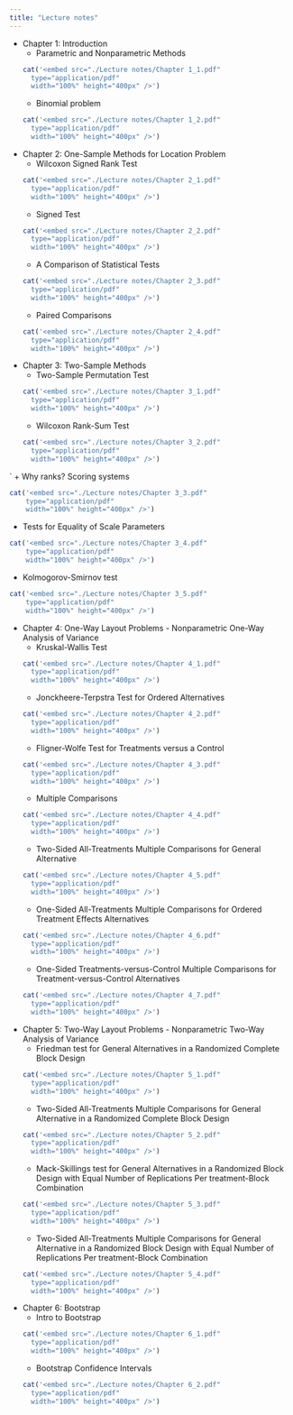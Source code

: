 ```yaml
---
title: "Lecture notes"
---
```


+ Chapter 1: Introduction
  + Parametric and Nonparametric Methods 
```r
cat('<embed src="./Lecture notes/Chapter 1_1.pdf" 
    type="application/pdf" 
    width="100%" height="400px" />')
```
  + Binomial problem 
```r
cat('<embed src="./Lecture notes/Chapter 1_2.pdf" 
    type="application/pdf" 
    width="100%" height="400px" />')
```

+ Chapter 2: One-Sample Methods for Location Problem
  + Wilcoxon Signed Rank Test 
```r
cat('<embed src="./Lecture notes/Chapter 2_1.pdf" 
    type="application/pdf" 
    width="100%" height="400px" />')
```

  + Signed Test 
```r
cat('<embed src="./Lecture notes/Chapter 2_2.pdf" 
    type="application/pdf" 
    width="100%" height="400px" />')
```

  + A Comparison of Statistical Tests  
```r
cat('<embed src="./Lecture notes/Chapter 2_3.pdf" 
    type="application/pdf" 
    width="100%" height="400px" />')
```

  + Paired Comparisons  
```r
cat('<embed src="./Lecture notes/Chapter 2_4.pdf" 
    type="application/pdf" 
    width="100%" height="400px" />')
```

+ Chapter 3: Two-Sample Methods
  + Two-Sample Permutation Test 
```r
cat('<embed src="./Lecture notes/Chapter 3_1.pdf" 
    type="application/pdf" 
    width="100%" height="400px" />')
```

  + Wilcoxon Rank-Sum Test 
```r
cat('<embed src="./Lecture notes/Chapter 3_2.pdf" 
    type="application/pdf" 
    width="100%" height="400px" />')
```

` + Why ranks? Scoring systems
```r
cat('<embed src="./Lecture notes/Chapter 3_3.pdf" 
    type="application/pdf" 
    width="100%" height="400px" />')
```

  + Tests for Equality of Scale Parameters 
```r
cat('<embed src="./Lecture notes/Chapter 3_4.pdf" 
    type="application/pdf" 
    width="100%" height="400px" />')
```

  + Kolmogorov-Smirnov test
```r
cat('<embed src="./Lecture notes/Chapter 3_5.pdf" 
    type="application/pdf" 
    width="100%" height="400px" />')
```

+ Chapter 4: One-Way Layout Problems - Nonparametric One-Way Analysis of Variance
  + Kruskal-Wallis Test
```r
cat('<embed src="./Lecture notes/Chapter 4_1.pdf" 
    type="application/pdf" 
    width="100%" height="400px" />')
```

  + Jonckheere-Terpstra Test for Ordered Alternatives 
```r
cat('<embed src="./Lecture notes/Chapter 4_2.pdf" 
    type="application/pdf" 
    width="100%" height="400px" />')
```

  + Fligner-Wolfe Test for Treatments versus a Control 
```r
cat('<embed src="./Lecture notes/Chapter 4_3.pdf" 
    type="application/pdf" 
    width="100%" height="400px" />')
```

  + Multiple Comparisons
```r
cat('<embed src="./Lecture notes/Chapter 4_4.pdf" 
    type="application/pdf" 
    width="100%" height="400px" />')
```

  + Two-Sided All-Treatments Multiple Comparisons for General Alternative  
```r
cat('<embed src="./Lecture notes/Chapter 4_5.pdf" 
    type="application/pdf" 
    width="100%" height="400px" />')
```

  + One-Sided All-Treatments Multiple Comparisons for Ordered Treatment Effects Alternatives 
```r
cat('<embed src="./Lecture notes/Chapter 4_6.pdf" 
    type="application/pdf" 
    width="100%" height="400px" />')
```

  + One-Sided Treatments-versus-Control Multiple Comparisons for Treatment-versus-Control Alternatives
```r
cat('<embed src="./Lecture notes/Chapter 4_7.pdf" 
    type="application/pdf" 
    width="100%" height="400px" />')
```

+ Chapter 5: Two-Way Layout Problems - Nonparametric Two-Way Analysis of Variance
  + Friedman test for General Alternatives in a Randomized Complete Block Design
```r
cat('<embed src="./Lecture notes/Chapter 5_1.pdf" 
    type="application/pdf" 
    width="100%" height="400px" />')
```

  + Two-Sided All-Treatments Multiple Comparisons for General Alternative in a Randomized Complete Block Design 
```r
cat('<embed src="./Lecture notes/Chapter 5_2.pdf" 
    type="application/pdf" 
    width="100%" height="400px" />')
```

  + Mack-Skillings test for General Alternatives in a Randomized Block Design with Equal Number of Replications Per treatment-Block Combination 
```r
cat('<embed src="./Lecture notes/Chapter 5_3.pdf" 
    type="application/pdf" 
    width="100%" height="400px" />')
```

  + Two-Sided All-Treatments Multiple Comparisons for General Alternative in a Randomized Block Design with Equal Number of Replications Per treatment-Block Combination
```r
cat('<embed src="./Lecture notes/Chapter 5_4.pdf" 
    type="application/pdf" 
    width="100%" height="400px" />')
```

+ Chapter 6: Bootstrap 
  + Intro to Bootstrap 
```r
cat('<embed src="./Lecture notes/Chapter 6_1.pdf" 
    type="application/pdf" 
    width="100%" height="400px" />')
```

  + Bootstrap Confidence Intervals  
```r
cat('<embed src="./Lecture notes/Chapter 6_2.pdf" 
    type="application/pdf" 
    width="100%" height="400px" />')
```
  